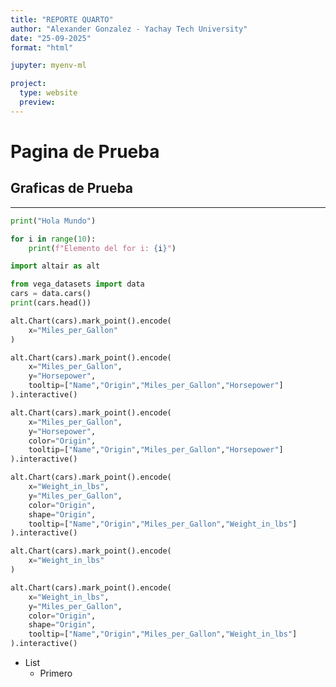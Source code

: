 ```yaml
---
title: "REPORTE QUARTO"
author: "Alexander Gonzalez - Yachay Tech University"
date: "25-09-2025"
format: "html"

jupyter: myenv-ml  

project:
  type: website
  preview:
---
```


# Pagina de Prueba 

## Graficas de Prueba

---

```python
print("Hola Mundo")

for i in range(10):
    print(f"Elemento del for i: {i}")

```


```python
import altair as alt

from vega_datasets import data
cars = data.cars()
print(cars.head())
```


```python
alt.Chart(cars).mark_point().encode(
    x="Miles_per_Gallon"
)
```

```python
alt.Chart(cars).mark_point().encode(
    x="Miles_per_Gallon",
    y="Horsepower",
    tooltip=["Name","Origin","Miles_per_Gallon","Horsepower"]
).interactive()

```

```python
alt.Chart(cars).mark_point().encode(
    x="Miles_per_Gallon",
    y="Horsepower",
    color="Origin",
    tooltip=["Name","Origin","Miles_per_Gallon","Horsepower"]
).interactive()

```

```python
alt.Chart(cars).mark_point().encode(
    x="Weight_in_lbs",
    y="Miles_per_Gallon",
    color="Origin",
    shape="Origin",
    tooltip=["Name","Origin","Miles_per_Gallon","Weight_in_lbs"]
).interactive()

```


```python
alt.Chart(cars).mark_point().encode(
    x="Weight_in_lbs"
)
```

```python
alt.Chart(cars).mark_point().encode(
    x="Weight_in_lbs",
    y="Miles_per_Gallon",
    color="Origin",
    shape="Origin",
    tooltip=["Name","Origin","Miles_per_Gallon","Weight_in_lbs"]
).interactive()
```

- List 
    - Primero